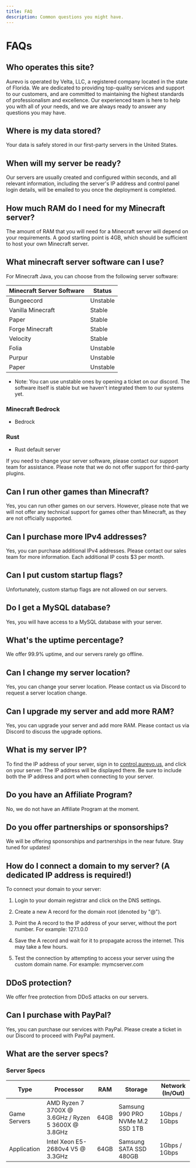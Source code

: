 ```yaml
---
title: FAQ
description: Common questions you might have.
---
```


# FAQs

## Who operates this site?

Aurevo is operated by Velta, LLC, a registered company located in the state of
Florida. We are dedicated to providing top-quality services and support to our
customers, and are committed to maintaining the highest standards of
professionalism and excellence. Our experienced team is here to help you with
all of your needs, and we are always ready to answer any questions you may have.

## Where is my data stored?

Your data is safely stored in our first-party servers in the United States.

## When will my server be ready?

Our servers are usually created and configured within seconds, and all
relevant information, including the server's IP address and control panel login
details, will be emailed to you once the deployment is completed.

## How much RAM do I need for my Minecraft server?

The amount of RAM that you will need for a Minecraft server will depend on your
requirements. A good starting point is 4GB, which should be sufficient to host
your own Minecraft server.

## What minecraft server software can I use?

For Minecraft Java, you can choose from the following server software:

| Minecraft Server Software |   Status  |
| ------------------------- | --------- |
| Bungeecord	             | Unstable  |
| Vanilla Minecraft	       | Stable    |
| Paper	                   | Stable    |
| Forge Minecraft	          | Stable    |
| Velocity	                | Stable    |
| Folia	                   | Unstable  |
| Purpur	                   | Unstable  |
| Paper                     | Unstable  |

- Note: You can use unstable ones by opening a ticket on our discord. The software itself is stable but we haven't integrated them to our systems yet.

### Minecraft Bedrock

- Bedrock

### Rust

- Rust default server

If you need to change your server software, please contact our support team for
assistance. Please note that we do not offer support for third-party plugins.

## Can I run other games than Minecraft?

Yes, you can run other games on our servers. However, please note that we will
not offer any technical support for games other than Minecraft, as they are not
officially supported.

## Can I purchase more IPv4 addresses?

Yes, you can purchase additional IPv4 addresses. Please contact our sales team
for more information. Each additional IP costs $3 per month.

## Can I put custom startup flags?

Unfortunately, custom startup flags are not allowed on our servers.

## Do I get a MySQL database?

Yes, you will have access to a MySQL database with your server.

## What's the uptime percentage?

We offer 99.9% uptime, and our servers rarely go offline.

## Can I change my server location?

Yes, you can change your server location. Please contact us via Discord to
request a server location change.

## Can I upgrade my server and add more RAM?

Yes, you can upgrade your server and add more RAM. Please contact us via Discord
to discuss the upgrade options.

## What is my server IP?

To find the IP address of your server, sign in to
[control.aurevo.us](https://control.aurevo.us), and click on your server. The IP
address will be displayed there. Be sure to include both the IP address and port
when connecting to your server.

## Do you have an Affiliate Program?

No, we do not have an Affiliate Program at the moment.

## Do you offer partnerships or sponsorships?

We will be offering sponsorships and partnerships in the near future. Stay tuned
for updates!

## How do I connect a domain to my server? (A dedicated IP address is required!)

To connect your domain to your server:

1. Login to your domain registrar and click on the DNS settings.

2. Create a new A record for the domain root (denoted by "@").

3. Point the A record to the IP address of your server, without the port number.
   For example: 127.1.0.0

4. Save the A record and wait for it to propagate across the internet. This may
   take a few hours.

5. Test the connection by attempting to access your server using the custom
   domain name. For example: mymcserver.com

## DDoS protection?

We offer free protection from DDoS attacks on our servers.

## Can I purchase with PayPal?

Yes, you can purchase our services with PayPal. Please create a ticket in our
Discord to proceed with PayPal payment.

## What are the server specs?

### Server Specs

| Type         | Processor                                           | RAM  | Storage                          | Network (In/Out) |
| ------------ | --------------------------------------------------- | ---- | -------------------------------- | ---------------- |
| Game Servers | AMD Ryzen 7 3700X @ 3.6GHz / Ryzen 5 3600X @ 3.8GHz | 64GB | Samsung 990 PRO NVMe M.2 SSD 1TB | 1Gbps / 1Gbps    |
| Application  | Intel Xeon E5-2680v4 V5 @ 3.3GHz                    | 64GB | Samsung SATA SSD 480GB           | 1Gbps / 1Gbps    |

